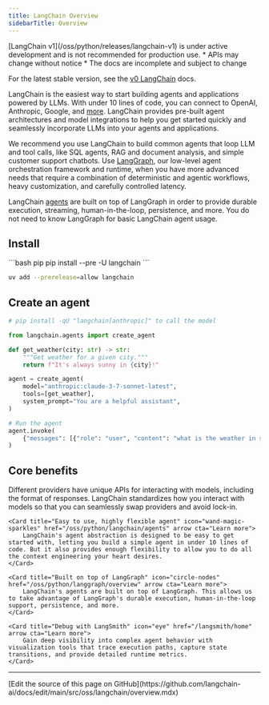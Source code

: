 ```yaml
---
title: LangChain Overview
sidebarTitle: Overview
---
```


<Warning>
[LangChain v1](/oss/python/releases/langchain-v1) is under active development and is not recommended for production use.
* APIs may change without notice
* The docs are incomplete and subject to change

For the latest stable version, see the [v0 LangChain](https://python.langchain.com/docs/introduction/) docs.
</Warning>




LangChain is the easiest way to start building agents and applications powered by LLMs. With under 10 lines of code, you can connect to OpenAI, Anthropic, Google, and [more](/oss/python/integrations/providers). LangChain provides pre-built agent architectures and model integrations to help you get started quickly and seamlessly incorporate LLMs into your agents and applications.

We recommend you use LangChain to build common agents that loop LLM and tool calls, like SQL agents, RAG and document analysis, and simple customer support chatbots. Use [LangGraph](/oss/python/langgraph/overview), our low-level agent orchestration framework and runtime, when you have more advanced needs that require a combination of deterministic and agentic workflows, heavy customization, and carefully controlled latency.

LangChain [agents](/oss/python/langchain/agents) are built on top of LangGraph in order to provide durable execution, streaming, human-in-the-loop, persistence, and more. You do not need to know LangGraph for basic LangChain agent usage.

## <Icon icon="download" size={20} /> Install

<CodeGroup>
```bash pip
pip install --pre -U langchain
```

```bash uv
uv add --prerelease=allow langchain
```
</CodeGroup>



## <Icon icon="wand-magic-sparkles" /> Create an agent

```python
# pip install -qU "langchain[anthropic]" to call the model

from langchain.agents import create_agent

def get_weather(city: str) -> str:
    """Get weather for a given city."""
    return f"It's always sunny in {city}!"

agent = create_agent(
    model="anthropic:claude-3-7-sonnet-latest",
    tools=[get_weather],
    system_prompt="You are a helpful assistant",
)

# Run the agent
agent.invoke(
    {"messages": [{"role": "user", "content": "what is the weather in sf"}]}
)
```





## <Icon icon="star" size={20} /> Core benefits

<Columns cols={2}>
    <Card title="Standard model interface" icon="arrows-rotate" href="/oss/python/langchain/models" arrow cta="Learn more">
        Different providers have unique APIs for interacting with models, including the format of responses. LangChain standardizes how you interact with models so that you can seamlessly swap providers and avoid lock-in.
    </Card>

    <Card title="Easy to use, highly flexible agent" icon="wand-magic-sparkles" href="/oss/python/langchain/agents" arrow cta="Learn more">
        LangChain's agent abstraction is designed to be easy to get started with, letting you build a simple agent in under 10 lines of code. But it also provides enough flexibility to allow you to do all the context engineering your heart desires.
    </Card>

    <Card title="Built on top of LangGraph" icon="circle-nodes" href="/oss/python/langgraph/overview" arrow cta="Learn more">
        LangChain's agents are built on top of LangGraph. This allows us to take advantage of LangGraph's durable execution, human-in-the-loop support, persistence, and more.
    </Card>

    <Card title="Debug with LangSmith" icon="eye" href="/langsmith/home" arrow cta="Learn more">
        Gain deep visibility into complex agent behavior with visualization tools that trace execution paths, capture state transitions, and provide detailed runtime metrics.
    </Card>
</Columns>

---

<Callout icon="pen-to-square" iconType="regular">
  [Edit the source of this page on GitHub](https://github.com/langchain-ai/docs/edit/main/src/oss/langchain/overview.mdx)
</Callout>
